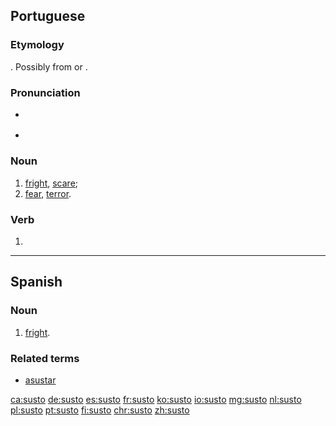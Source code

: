 ==Portuguese==

===Etymology===
{{unk.|title=Uncertain|lang=pt}}. Possibly from {{term|sustar|lang=pt}} or {{etyl|la|pt}} {{term|surrectus|lang=la}}.

===Pronunciation===
* {{a|PT}} {{IPA|/ˈsuʃ.tu/|lang=pt}}
* {{hyphenation|sus|to|lang=pt}}

===Noun===
{{pt-noun|m|s}}

# [[fright]], [[scare]];
# [[fear]], [[terror]].

===Verb===
{{pt-verb-form}}

# {{conjugation of|sustar||1|s|present|indicative|lang=pt}}

----
==Spanish==

===Noun===
{{es-noun|m}}

# [[fright]].

===Related terms===
* [[asustar]]

[[ca:susto]]
[[de:susto]]
[[es:susto]]
[[fr:susto]]
[[ko:susto]]
[[io:susto]]
[[mg:susto]]
[[nl:susto]]
[[pl:susto]]
[[pt:susto]]
[[fi:susto]]
[[chr:susto]]
[[zh:susto]]